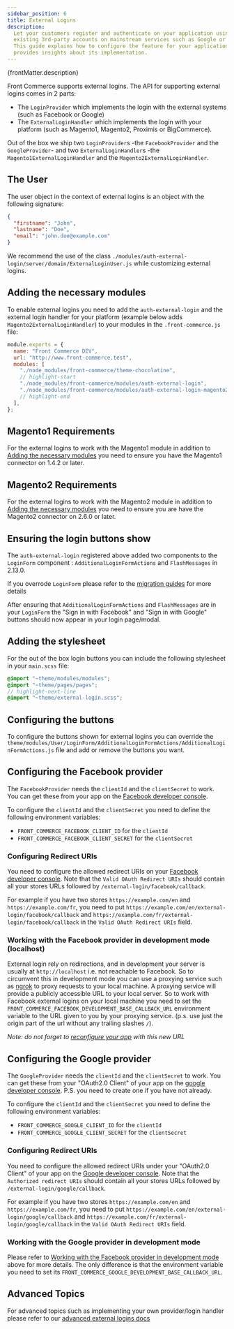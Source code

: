 ```yaml
---
sidebar_position: 6
title: External Logins
description:
  Let your customers register and authenticate on your application using their
  existing 3rd-party accounts on mainstream services such as Google or Facebook.
  This guide explains how to configure the feature for your application and
  provides insights about its implementation.
---
```



<SinceVersion tag="2.13 (Beta feature ~ API may change)" />

<p>{frontMatter.description}</p>

Front Commerce supports external logins. The API for supporting external logins
comes in 2 parts:

- The `LoginProvider` which implements the login with the external systems (such
  as Facebook or Google)
- The `ExternalLoginHandler` which implements the login with your platform (such
  as Magento1, Magento2, Proximis or BigCommerce).

Out of the box we ship two `LoginProvider`s -the `FacebookProvider` and the
`GoogleProvider`- and two `ExternalLoginHandler`s -the
`Magento1ExternalLoginHandler` and the `Magento2ExternalLoginHandler`.

## The User

The user object in the context of external logins is an object with the
following signature:

```json
{
  "firstname": "John",
  "lastname": "Doe",
  "email": "john.doe@example.com"
}
```

We recommend the use of the class
`./modules/auth-external-login/server/domain/ExternalLoginUser.js` while
customizing external logins.

## Adding the necessary modules

To enable external logins you need to add the `auth-external-login` and the
external login handler for your platform (example below adds
`Magento2ExternalLoginHandler`) to your modules in the `.front-commerce.js`
file:

```js title="./front-commerce.js"
module.exports = {
  name: "Front Commerce DEV",
  url: "http://www.front-commerce.test",
  modules: [
    "./node_modules/front-commerce/theme-chocolatine",
    // highlight-start
    "./node_modules/front-commerce/modules/auth-external-login",
    "./node_modules/front-commerce/modules/auth-external-login-magento2",
    // highlight-end
  ],
};
```

## Magento1 Requirements

For the external logins to work with the Magento1 module in addition to
[Adding the necessary modules](#adding-the-necessary-modules) you need to ensure
you have the Magento1 connector on 1.4.2 or later.

## Magento2 Requirements

For the external logins to work with the Magento2 module in addition to
[Adding the necessary modules](#adding-the-necessary-modules) you need to ensure
you are have the Magento2 connector on 2.6.0 or later.

## Ensuring the login buttons show

The `auth-external-login` registered above added two components to the
`LoginForm` component : `AdditionalLoginFormActions` and `FlashMessages` in
2.13.0.

If you overrode `LoginForm` please refer to the
[migration guides](/docs/appendices/migration-guides#login-form-update) for more
details

After ensuring that `AdditionalLoginFormActions` and `FlashMessages` are in your
`LoginForm` the "Sign in with Facebook" and "Sign in with Google" buttons should
now appear in your login page/modal.

## Adding the stylesheet

For the out of the box login buttons you can include the following stylesheet in
your `main.scss` file:

```scss
@import "~theme/modules/modules";
@import "~theme/pages/pages";
// highlight-next-line
@import "~theme/external-login.scss";
```

## Configuring the buttons

To configure the buttons shown for external logins you can override the
`theme/modules/User/LoginForm/AdditionalLoginFormActions/AdditionalLoginFormActions.js`
file and add or remove the buttons you want.

## Configuring the Facebook provider

The `FacebookProvider` needs the `clientId` and the `clientSecret` to work. You
can get these from your app on the
[Facebook developer console](https://developers.facebook.com/apps/).

To configure the `clientId` and the `clientSecret` you need to define the
following environment variables:

- `FRONT_COMMERCE_FACEBOOK_CLIENT_ID` for the `clientId`
- `FRONT_COMMERCE_FACEBOOK_CLIENT_SECRET` for the `clientSecret`

### Configuring Redirect URIs

You need to configure the allowed redirect URIs on your
[Facebook developer console](https://developers.facebook.com/apps/). Note that
the `Valid OAuth Redirect URIs` should contain all your stores URLs followed by
`/external-login/facebook/callback`.

For example if you have two stores `https://example.com/en` and
`https://example.com/fr`, you need to put
`https://example.com/en/external-login/facebook/callback` and
`https://example.com/fr/external-login/facebook/callback` in the
`Valid OAuth Redirect URIs` field.

### Working with the Facebook provider in development mode (localhost)

External login rely on redirections, and in development your server is usually
at `http://localhost` i.e. not reachable to Facebook. So to circumvent this in
development mode you can use a proxying service such as
[ngrok](https://ngrok.com/) to proxy requests to your local machine. A proxying
service will provide a publicly accessible URL to your local server. So to work
with Facebook external logins on your local machine you need to set the
`FRONT_COMMERCE_FACEBOOK_DEVELOPMENT_BASE_CALLBACK_URL` environment variable to
the URL given to you by your proxying service. (p.s. use just the origin part of
the url without any trailing slashes `/`).

_Note: do not forget to [reconfigure your app](#configuring-redirect-uris) with
this new URL_

## Configuring the Google provider

The `GoogleProvider` needs the `clientId` and the `clientSecret` to work. You
can get these from your "OAuth2.0 Client" of your app on the
[google developer console](https://console.developers.google.com/apis/credentials).
P.S. you need to create one if you have not already.

To configure the `clientId` and the `clientSecret` you need to define the
following environment variables:

- `FRONT_COMMERCE_GOOGLE_CLIENT_ID` for the `clientId`
- `FRONT_COMMERCE_GOOGLE_CLIENT_SECRET` for the `clientSecret`

### Configuring Redirect URIs

You need to configure the allowed redirect URIs under your "OAuth2.0 Client" of
your app on the
[Google developer console](https://console.developers.google.com/apis/credentials).
Note that the `Authorized redirect URIs` should contain all your stores URLs
followed by `/external-login/google/callback`.

For example if you have two stores `https://example.com/en` and
`https://example.com/fr`, you need to put
`https://example.com/en/external-login/google/callback` and
`https://example.com/fr/external-login/google/callback` in the
`Valid OAuth Redirect URIs` field.

### Working with the Google provider in development mode

Please refer to
[Working with the Facebook provider in development mode](#working-with-the-facebook-provider-in-development-mode-localhost)
above for more details. The only difference is that the environment variable you
need to set its `FRONT_COMMERCE_GOOGLE_DEVELOPMENT_BASE_CALLBACK_URL`.

## Advanced Topics

For advanced topics such as implementing your own provider/login handler please
refer to our
[advanced external logins docs](/docs/advanced/features/external-logins/advanced)
